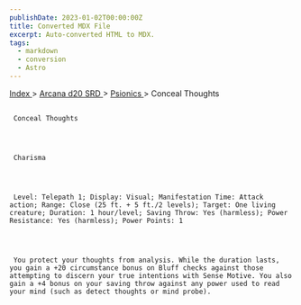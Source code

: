 ```yaml
---
publishDate: 2023-01-02T00:00:00Z
title: Converted MDX File
excerpt: Auto-converted HTML to MDX.
tags:
  - markdown
  - conversion
  - Astro
---
```







[
      Index
     ](-index)
     >
     [
      Arcana d20 SRD
     ](arcana-d20-srd-index)
     >
     [
      Psionics
     ](arcana-d20-srd-psionics-index)
     > Conceal Thoughts
    





## 
     Conceal Thoughts
    



     Charisma
    



     Level: Telepath 1; Display: Visual; Manifestation Time: Attack action; Range: Close (25 ft. + 5 ft./2 levels); Target: One living creature; Duration: 1 hour/level; Saving Throw: Yes (harmless); Power Resistance: Yes (harmless); Power Points: 1
    



     You protect your thoughts from analysis. While the duration lasts, you gain a +20 circumstance bonus on Bluff checks against those attempting to discern your true intentions with Sense Motive. You also gain a +4 bonus on your saving throw against any power used to read your mind (such as detect thoughts or mind probe).
    




